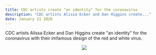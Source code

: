 ```yaml
---
title: CDC artists create "an identity" for the coronavirus
description: "CDC artists Alissa Ecker and Dan Higgins create..."
date: January 21 2020
---
```


CDC artists Alissa Ecker and Dan Higgins create "an identity" for the coronavirus with their imfamous design of the red and white virus.

<p align="center">
   <Image src="../corona-logo.png" />
</p>
